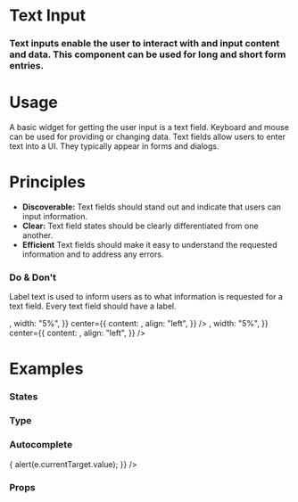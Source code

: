 
<Meta title="Atoms|Text Input" component={TextInput} />

# Text Input

### Text inputs enable the user to interact with and input content and data. This component can be used for long and short form entries.

<Preview withToolbar>
  <Story name="Standard">
    <TextInput id="standard" label="TextInput" />
  </Story>
</Preview>

<!-- # Anatomy -->

# Usage

A basic widget for getting the user input is a text field. Keyboard and mouse can be used for providing or changing data.
Text fields allow users to enter text into a UI. They typically appear in forms and dialogs.

# Principles

- **Discoverable:**
  Text fields should stand out and indicate that users can input information.
- **Clear:**
  Text field states should be clearly differentiated from one another.
- **Efficient**
  Text fields should make it easy to understand the requested information and to address any errors.



### Do & Don't
Label text is used to inform users as to what information is requested for a text field. Every text field should have a label.

<Preview>
  <Story name="Usage">
    <React.Fragment>
      <Bar
        padding="2x"
        contentAlign="center"
        left={{
          content: <Icon icon="check" type="success" size="2x" />,
          width: "5%",
        }}
        center={{
          content: <TextInput id="briefLabel" label="Brief Label" />,
          align: "left",
        }}
      />
      <Bar
        padding="2x"
        contentAlign="center"
        left={{
          content: <Icon icon="close" type="alert" size="2x" />,
          width: "5%",
        }}
        center={{
          content: <TextInput id="noLabel" />,
          align: "left",
        }}
      />
    </React.Fragment>
  </Story>
</Preview>

<!-- ## Behavior -->

# Examples

### States

<!-- We can drop it in a `Preview` to get a code snippet: -->

<Preview>
  <Story name="States">
    <Form columns="1">
        <TextInput
          id="default"
          label="Text Input"
          helpText="Hang in there, buddy, I'm here to help!"
        />      
        <TextInput
          id="disabled"
          label="Text Input ( Disabled )"
          placeholder="I am just keeping things warm"
          helpText="Hang in there, buddy, I'm here to help!"
          disabled
        />
        <TextInput
          id="error"
          label="Text Input ( Error )"
          placeholder="I am just keeping things warm"
          helpText="Hang in there, buddy, I'm here to help!"
          error
        />
        <TextInput
          id="error"
          label="Text Input ( Error )"
          placeholder="I am just keeping things warm"
          helpText="Hang in there, buddy, I'm here to help!"
          error="This is an error message for you"
        />
        <TextInput
          id="error"
          label="Text Input ( Warning )"
          placeholder="I am just keeping things warm"
          warning="this is my warning"
        />
        <TextInput
          id="error"
          label="Text Input ( Warning )"
          placeholder="I am just keeping things warm"
          helpText="Hang in there, buddy, I'm here to help!"
          warning="this is my warning"
        />
    </Form>
  </Story>
</Preview>

### Type

<Preview>
  <Story name="Type">
    <Form>
      <TextInput
        id="required"
        label="Text Input ( Required )"
        placeholder="I am just keeping things warm"
        helpText="Hang in there, buddy, I'm here to help!"
        isRequired
      />
      <TextInput
        id="pattern"
        pattern="[A-Za-z]{3}"
        label="Text"
        placeholder="I am just keeping things warm"
        helpText="Can contain only three letters (no numbers or special characters"
      />
      <TextInput
        id="textarea"
        type="textarea"
        label="Text Area"
        placeholder="I am just keeping things warm"
        helpText="Hang in there, buddy, I'm here to help!"
      />
      <TextInput
        id="number"
        type="number"
        label="Number"
        placeholder="I am just keeping things warm"
        helpText="Hang in there, buddy, I'm here to help!"
      />
      <TextInput
        id="search"
        type="search"
        label="Search"
        placeholder="I am just keeping things warm"
        helpText="Hang in there, buddy, I'm here to help!"
      />
      <TextInput
        id="password"
        autofocus
        type="password"
        pattern=".{6,}"
        title="Six or more characters"
        label="Password"
        placeholder="I am just keeping things warm"
        helpText="Must contain 6 or more characters"
      />
      <TextInput
        id="email"
        type="email"
        pattern="[a-z0-9._%+-]+@[a-z0-9.-]+\.[a-z]{2,}$"
        label="Email"
        placeholder="I am just keeping things warm"
        helpText="Hang in there, buddy, I'm here to help!"
      />
      <TextInput
        id="phone"
        type="tel"
        pattern="[0-9]{3}-[0-9]{2}-[0-9]{3}"
        label="Telephone Number"
        placeholder="I am just keeping things warm"
        helpText="Hang in there, buddy, I'm here to help!"
      />
      <TextInput
        id="url"
        type="url"
        pattern="https?://.+"
        label="URL"
        placeholder="I am just keeping things warm"
        helpText="Hang in there, buddy, I'm here to help!"
      />
      <TextInput
        id="color"
        type="color"
        label="Color"
        placeholder="I am just keeping things warm"
        helpText="Hang in there, buddy, I'm here to help!"
      />
      <TextInput
        id="date"
        type="date"
        label="Date"
        placeholder="I am just keeping things warm"
        helpText="Hang in there, buddy, I'm here to help!"
      />
      <TextInput
        id="time"
        type="time"
        label="Time"
        placeholder="I am just keeping things warm"
        helpText="Hang in there, buddy, I'm here to help!"
      />
      <TextInput
        id="datetime"
        type="datetime-local"
        label="Local Date/Time"
        placeholder="I am just keeping things warm"
        helpText="Hang in there, buddy, I'm here to help!"
      />
      <TextInput
        id="month"
        type="month"
        label="Month"
        placeholder="I am just keeping things warm"
        helpText="Hang in there, buddy, I'm here to help!"
      />
      <TextInput
        id="week"
        type="week"
        label="Week"
        placeholder="I am just keeping things warm"
        helpText="Hang in there, buddy, I'm here to help!"
      />
    </Form>
  </Story>
</Preview>

### Autocomplete

<Preview>
  <Story name="Autocomplete">
    <TextInput id="autocomplete" autocompleteList={["Red", "Green", "Blue", "Cyan", "Magenta", "Yellow", "Black"]} label="Colors" placeholder="Pick a Color" onChange={(e) => {
      alert(e.currentTarget.value);
    }} />
  </Story>
</Preview>

### Props

<Props of={TextInput} />
